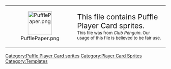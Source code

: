 <center>
{| width="50%" align="center" style="background: #58ACFA; border: #084B8A 3px solid; {{roundy|20px}}"
|- align="center"
| width="40px" height="20px" align="center" style="background: clear; border: clear 3px solid; {{roundy|150px}}" | [[File:PufflePaper.png|link=|75px]]
|<big><big>This file contains Puffle Player Card sprites.</big></big><br><small>This file was from ''Club Penguin''. Our usage of this file is believed to be fair use.</small>
|}</center>
<includeonly>[[Category:Puffle Player Card sprites]][[Category:Player Card Sprites]]</includeonly>
<noinclude>[[Category:Templates]]</noinclude>
